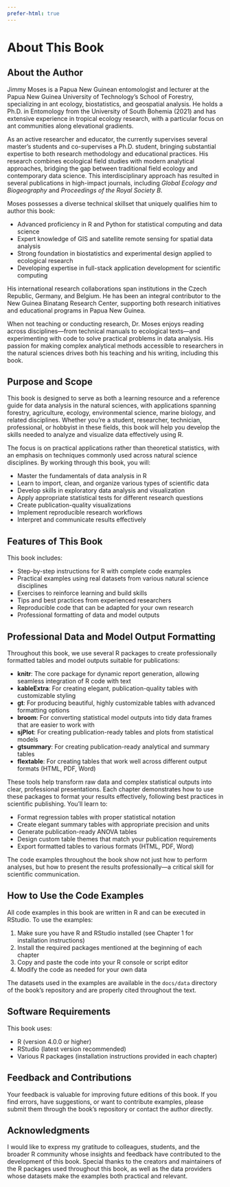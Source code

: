 ```yaml
---
prefer-html: true
---
```


# About This Book {.unnumbered}

## About the Author

Jimmy Moses is a Papua New Guinean entomologist and lecturer at the Papua New Guinea University of Technology's School of Forestry, specializing in ant ecology, biostatistics, and geospatial analysis. He holds a Ph.D. in Entomology from the University of South Bohemia (2021) and has extensive experience in tropical ecology research, with a particular focus on ant communities along elevational gradients.

As an active researcher and educator, the  currently supervises several master's students and co-supervises a Ph.D. student, bringing substantial expertise to both research methodology and educational practices. His research combines ecological field studies with modern analytical approaches, bridging the gap between traditional field ecology and contemporary data science. This interdisciplinary approach has resulted in several publications in high-impact journals, including *Global Ecology and Biogeography* and *Proceedings of the Royal Society B*.

Moses possesses a diverse technical skillset that uniquely qualifies him to author this book:

- Advanced proficiency in R and Python for statistical computing and data science
- Expert knowledge of GIS and satellite remote sensing for spatial data analysis
- Strong foundation in biostatistics and experimental design applied to ecological research
- Developing expertise in full-stack application development for scientific computing

His international research collaborations span institutions in the Czech Republic, Germany, and Belgium. He has been an integral contributor to the New Guinea Binatang Research Center, supporting both research initiatives and educational programs in Papua New Guinea.

When not teaching or conducting research, Dr. Moses enjoys reading across disciplines—from technical manuals to ecological texts—and experimenting with code to solve practical problems in data analysis. His passion for making complex analytical methods accessible to researchers in the natural sciences drives both his teaching and his writing, including this book.

## Purpose and Scope

This book is designed to serve as both a learning resource and a reference guide for data analysis in the natural sciences, with applications spanning forestry, agriculture, ecology, environmental science, marine biology, and related disciplines. Whether you're a student, researcher, technician, professional, or hobbyist in these fields, this book will help you develop the skills needed to analyze and visualize data effectively using R.

The focus is on practical applications rather than theoretical statistics, with an emphasis on techniques commonly used across natural science disciplines. By working through this book, you will:

- Master the fundamentals of data analysis in R
- Learn to import, clean, and organize various types of scientific data
- Develop skills in exploratory data analysis and visualization
- Apply appropriate statistical tests for different research questions
- Create publication-quality visualizations
- Implement reproducible research workflows
- Interpret and communicate results effectively

## Features of This Book

This book includes:

- Step-by-step instructions for R with complete code examples
- Practical examples using real datasets from various natural science disciplines
- Exercises to reinforce learning and build skills
- Tips and best practices from experienced researchers
- Reproducible code that can be adapted for your own research
- Professional formatting of data and model outputs

## Professional Data and Model Output Formatting

Throughout this book, we use several R packages to create professionally formatted tables and model outputs suitable for publications:

- **knitr**: The core package for dynamic report generation, allowing seamless integration of R code with text
- **kableExtra**: For creating elegant, publication-quality tables with customizable styling
- **gt**: For producing beautiful, highly customizable tables with advanced formatting options
- **broom**: For converting statistical model outputs into tidy data frames that are easier to work with
- **sjPlot**: For creating publication-ready tables and plots from statistical models
- **gtsummary**: For creating publication-ready analytical and summary tables
- **flextable**: For creating tables that work well across different output formats (HTML, PDF, Word)

These tools help transform raw data and complex statistical outputs into clear, professional presentations. Each chapter demonstrates how to use these packages to format your results effectively, following best practices in scientific publishing. You'll learn to:

- Format regression tables with proper statistical notation
- Create elegant summary tables with appropriate precision and units
- Generate publication-ready ANOVA tables
- Design custom table themes that match your publication requirements
- Export formatted tables to various formats (HTML, PDF, Word)

The code examples throughout the book show not just how to perform analyses, but how to present the results professionally—a critical skill for scientific communication.

## How to Use the Code Examples

All code examples in this book are written in R and can be executed in RStudio. To use the examples:

1. Make sure you have R and RStudio installed (see Chapter 1 for installation instructions)
2. Install the required packages mentioned at the beginning of each chapter
3. Copy and paste the code into your R console or script editor
4. Modify the code as needed for your own data

The datasets used in the examples are available in the `docs/data` directory of the book's repository and are properly cited throughout the text.

## Software Requirements

This book uses:

- R (version 4.0.0 or higher)
- RStudio (latest version recommended)
- Various R packages (installation instructions provided in each chapter)

## Feedback and Contributions

Your feedback is valuable for improving future editions of this book. If you find errors, have suggestions, or want to contribute examples, please submit them through the book's repository or contact the author directly.

## Acknowledgments

I would like to express my gratitude to colleagues, students, and the broader R community whose insights and feedback have contributed to the development of this book. Special thanks to the creators and maintainers of the R packages used throughout this book, as well as the data providers whose datasets make the examples both practical and relevant.
